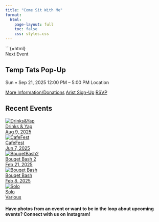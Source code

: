 ```yaml
---
title: "Come Sit With Me"
format:
  html:
    page-layout: full
    toc: false
    css: styles.css
---
```

```{=html}
<link rel="stylesheet" href="https://cdnjs.cloudflare.com/ajax/libs/font-awesome/4.7.0/css/font-awesome.min.css">
<style>
  .hero::before {
    background-image: url('NextEvent.png'); /* <--replace with your poster if needed */
  }
</style>
<!-- Top Banner -->
<section class="hero" role="img" aria-label="Event poster background"> 
<div class="eyebrow">Next Event</div> 
<div class="hero-inner">
<div class="hero-card"> 
<div class="event-info"> 
<h1 class="hero-title">Temp Tats Pop-Up</h1> 
<div class="meta"> 
<span class="pill">Sun • Sep 21, 2025</span> 
<span class="pill">12:00 PM – 5:00 PM</span> 
<span class="pill">Location</span> 
</div>
<div class="cta"> 
<a class="btn" href="events/TempTats/events.html">More Information/Donations</a> 
<a class="btn" href="https://docs.google.com/forms/d/e/1FAIpQLSdLuOizgYSSQoTOpT2Ei_Xj2PceZ47jhhfIqzn2ymj8hGIomA/viewform?usp=header">Arist Sign-Up</a> 
<a class="btn" href="https://partiful.com/e/04gsiikRPdfO7RdHCI7j">RSVP</a> 
</div> 
</div> 
</div> 
</div> 
</section> 

<!-- Upcoming Events -->
<section id="events" style: "padding-top: 50px">
  <h2>Recent Events</h2>
  	<a href="events/Drinks&Yap/events.html" style="display: block">
		<div class="event-grid">
			<div class="event-card">
			<img src="events/Drinks&Yap/Main.png" alt="Drinks&Yap">
			<div class="info">
				<div class="title" style="color:var(--mywhite)">Drinks & Yap</div>
				<div class="date">Aug 9, 2025</div>
			</div>
		</div>
	</a>

	<a href="events/CafeFest/events.html" style="display: block">
		<div class="event-card">
		<img src="events/CafeFest/Main.png" alt="CafeFest">
		<div class="info">
			<div class="title" style="color:var(--mywhite)">CafeFest</div>
			<div class="date">Jun 7, 2025</div>
		</div>
		</div>
	</a>

	<a href="events/BouqetBash2/events.html" style="display: block">
		<div class="event-card">
		<img src="events/BouqetBash2/Main.png" alt="BouqetBash2">
		<div class="info">
			<div class="title" style="color:var(--mywhite)">Bouqet Bash 2</div>
			<div class="date">Feb 21, 2025</div>
		</div>
		</div>
	</a>

	<a href="events/BouqetBash/events.html" style="display: block">
		<div class="event-card">
		<img src="events/BouqetBash/Main.png" alt="Bouqet Bash">
		<div class="info">
			<div class="title" style="color:var(--mywhite)">Bouqet Bash</div>
			<div class="date">Feb 8, 2025</div>
		</div>
		</div>
  	</a>

  	<a href="events/Solo/events.html" style="display: block">
		<div class="event-card">
		<img src="events/Solo/Main.png" alt="Solo">
		<div class="info">
			<div class="title" style="color:var(--mywhite)">Solo</div>
			<div class="date">Various</div>
		</div>
		</div>
	</a>
  </div>

  <h4 style="color:var(--myblack)">Have photos from an event or want to be in the loop about upcoming events? Connect with us on Instagram!<a href="https://www.instagram.com/csw.me/" class="fa fa-instagram"></a></h4>
</section>